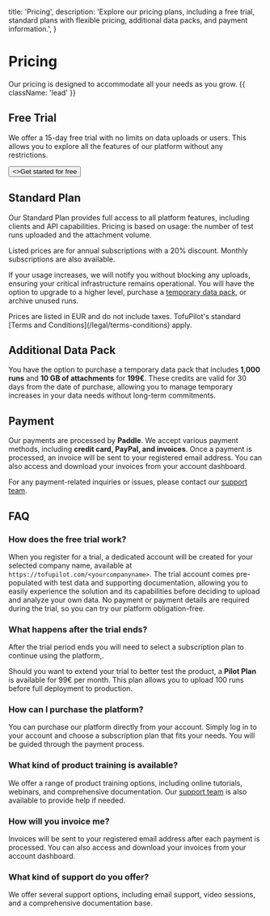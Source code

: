 
  title: 'Pricing',
  description:
    'Explore our pricing plans, including a free trial, standard plans with flexible pricing, additional data packs, and payment information.',
}

# Pricing

Our pricing is designed to accommodate all your needs as you grow. {{ className: 'lead' }}

## Free Trial

We offer a 15-day free trial with no limits on data uploads or users. This allows you to explore all the features of our platform without any restrictions.

<Button href="/api-key" variant="text" arrow="right">
  <>Get started for free</>
</Button>

## Standard Plan

Our Standard Plan provides full access to all platform features, including clients and API capabilities. Pricing is based on usage: the number of test runs uploaded and the attachment volume.

<Note>
  Listed prices are for annual subscriptions with a 20% discount. Monthly
  subscriptions are also available.
</Note>

<PricingTable />

If your usage increases, we will notify you without blocking any uploads, ensuring your critical infrastructure remains operational. You will have the option to upgrade to a higher level, purchase a [temporary data pack](#additional-data-pack), or archive unused runs.

<Note>
  Prices are listed in EUR and do not include taxes. TofuPilot's standard [Terms
  and Conditions](/legal/terms-conditions) apply.
</Note>

## Additional Data Pack

You have the option to purchase a temporary data pack that includes **1,000 runs** and **10 GB of attachments** for **199€**. These credits are valid for 30 days from the date of purchase, allowing you to manage temporary increases in your data needs without long-term commitments.

## Payment

Our payments are processed by **Paddle**. We accept various payment methods, including **credit card, PayPal, and invoices**. Once a payment is processed, an invoice will be sent to your registered email address. You can also access and download your invoices from your account dashboard.

For any payment-related inquiries or issues, please contact our [support
team](support@tofupilot.com).

## FAQ

### How does the free trial work?

When you register for a trial, a dedicated account will be created for your selected company name, available at `https://tofupilot.com/<yourcompanyname>`. The trial account comes pre-populated with test data and supporting documentation, allowing you to easily experience the solution and its capabilities before deciding to upload and analyze your own data. No payment or payment details are required during the trial, so you can try our platform obligation-free.

### What happens after the trial ends?

After the trial period ends you will need to select a subscription plan to continue using the platform,.

Should you want to extend your trial to better test the product, a **Pilot Plan** is available for 99€ per month. This plan allows you to upload 100 runs before full deployment to production.

### How can I purchase the platform?

You can purchase our platform directly from your account. Simply log in to your account and choose a subscription plan that fits your needs. You will be guided through the payment process.

### What kind of product training is available?

We offer a range of product training options, including online tutorials, webinars, and comprehensive documentation. Our [support team](support@tofupilot.com) is also available to provide help if needed.

### How will you invoice me?

Invoices will be sent to your registered email address after each payment is processed. You can also access and download your invoices from your account dashboard.

### What kind of support do you offer?

We offer several support options, including email support, video sessions, and a comprehensive documentation base.
